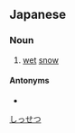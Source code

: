 ==Japanese==
{{ja-kanjitab|しつ|せつ|k1=しっ|yomi=o}}

===Noun===
{{ja-noun|しっせつ}}

# [[wet]] [[snow]]

====Antonyms====
* {{ja-r|乾雪|かんせつ}}

[[Category:ja:Snow|しっせつ]]